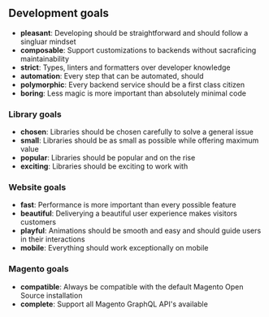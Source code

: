 ## Development goals

- **pleasant**: Developing should be straightforward and should follow a
  singluar mindset
- **composable**: Support customizations to backends without sacraficing
  maintainability
- **strict**: Types, linters and formatters over developer knowledge
- **automation**: Every step that can be automated, should
- **polymorphic**: Every backend service should be a first class citizen
- **boring**: Less magic is more important than absolutely minimal code

### Library goals

- **chosen**: Libraries should be chosen carefully to solve a general issue
- **small**: Libraries should be as small as possible while offering maximum
  value
- **popular**: Libraries should be popular and on the rise
- **exciting**: Libraries should be exciting to work with

### Website goals

- **fast**: Performance is more important than every possible feature
- **beautiful**: Deliverying a beautiful user experience makes visitors
  customers
- **playful**: Animations should be smooth and easy and should guide users in
  their interactions
- **mobile**: Everything should work exceptionally on mobile

### Magento goals

- **compatible**: Always be compatible with the default Magento Open Source
  installation
- **complete**: Support all Magento GraphQL API's available
